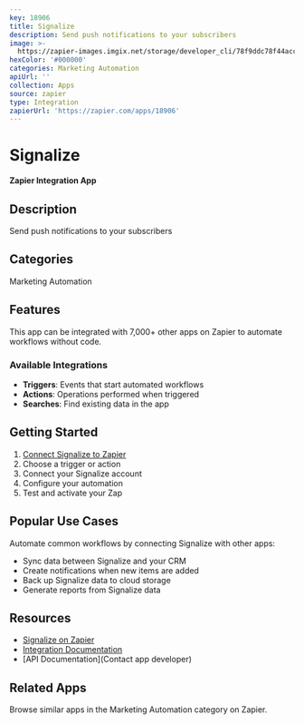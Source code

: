 ```yaml
---
key: 18906
title: Signalize
description: Send push notifications to your subscribers
image: >-
  https://zapier-images.imgix.net/storage/developer_cli/78f9ddc78f44accc8b70d693db53e0cb.png?auto=format%2Ccompress&ixlib=python-3.0.0&q=50
hexColor: '#000000'
categories: Marketing Automation
apiUrl: ''
collection: Apps
source: zapier
type: Integration
zapierUrl: 'https://zapier.com/apps/18906'
---
```

# Signalize

**Zapier Integration App**

## Description

Send push notifications to your subscribers

## Categories

Marketing Automation

## Features

This app can be integrated with 7,000+ other apps on Zapier to automate workflows without code.

### Available Integrations

- **Triggers**: Events that start automated workflows
- **Actions**: Operations performed when triggered
- **Searches**: Find existing data in the app

## Getting Started

1. [Connect Signalize to Zapier](https://zapier.com/apps/18906)
2. Choose a trigger or action
3. Connect your Signalize account
4. Configure your automation
5. Test and activate your Zap

## Popular Use Cases

Automate common workflows by connecting Signalize with other apps:

- Sync data between Signalize and your CRM
- Create notifications when new items are added
- Back up Signalize data to cloud storage
- Generate reports from Signalize data

## Resources

- [Signalize on Zapier](https://zapier.com/apps/18906)
- [Integration Documentation](https://zapier.com/apps/18906/integrations)
- [API Documentation](Contact app developer)

## Related Apps

Browse similar apps in the Marketing Automation category on Zapier.
